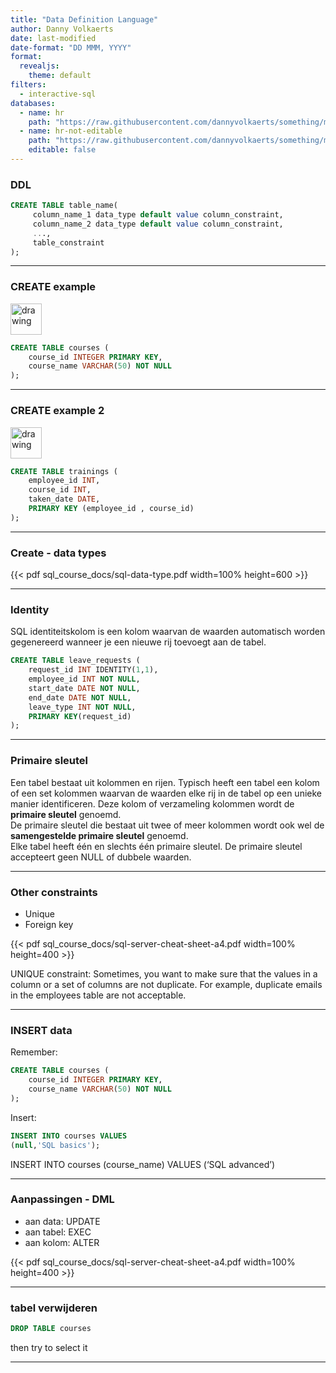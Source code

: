 ```yaml
---
title: "Data Definition Language"
author: Danny Volkaerts
date: last-modified
date-format: "DD MMM, YYYY" 
format:
  revealjs: 
    theme: default
filters:
  - interactive-sql
databases:
  - name: hr
    path: "https://raw.githubusercontent.com/dannyvolkaerts/something/main/hr.sql"
  - name: hr-not-editable
    path: "https://raw.githubusercontent.com/dannyvolkaerts/something/main/hr.sql"
    editable: false
---
```


### DDL

```.sql
CREATE TABLE table_name(
     column_name_1 data_type default value column_constraint,
     column_name_2 data_type default value column_constraint,
     ...,
     table_constraint
);
```


---

### CREATE example

<img src="sql_course_images/DDL_courses.png" alt="drawing" width="50"/>

``` .sql
CREATE TABLE courses (
    course_id INTEGER PRIMARY KEY,
    course_name VARCHAR(50) NOT NULL
);
```

---

### CREATE example 2

<img src="sql_course_images/DDL_trainings.png" alt="drawing" width="50"/>
``` .sql
CREATE TABLE trainings (
    employee_id INT,
    course_id INT,
    taken_date DATE,
    PRIMARY KEY (employee_id , course_id)
);
```

------------------------------------------------------------------------

### Create - data types

{{< pdf sql_course_docs/sql-data-type.pdf width=100% height=600 >}}


------------------------------------------------------------------------

### Identity

SQL identiteitskolom is een kolom waarvan de waarden automatisch worden gegenereerd wanneer je een nieuwe rij toevoegt aan de tabel.

```sql
CREATE TABLE leave_requests (
    request_id INT IDENTITY(1,1),
    employee_id INT NOT NULL,
    start_date DATE NOT NULL,
    end_date DATE NOT NULL,
    leave_type INT NOT NULL,
    PRIMARY KEY(request_id)
);
```
---

### Primaire sleutel

Een tabel bestaat uit kolommen en rijen. Typisch heeft een tabel een kolom of een set kolommen waarvan de waarden elke rij in de tabel op een unieke manier identificeren. Deze kolom of verzameling kolommen wordt de **primaire sleutel** genoemd.\
De primaire sleutel die bestaat uit twee of meer kolommen wordt ook wel de **samengestelde primaire sleutel** genoemd.\
Elke tabel heeft één en slechts één primaire sleutel. De primaire sleutel accepteert geen NULL of dubbele waarden.\

---

### Other constraints

* Unique
* Foreign key

{{< pdf sql_course_docs/sql-server-cheat-sheet-a4.pdf width=100% height=400 >}}

:::{.notes}
UNIQUE constraint: Sometimes, you want to make sure that the values in a column or a set of columns are not duplicate. For example, duplicate emails in the employees table are not acceptable.
:::

---

### INSERT data
Remember:
``` .sql
CREATE TABLE courses (
    course_id INTEGER PRIMARY KEY,
    course_name VARCHAR(50) NOT NULL
);
```

Insert:
``` .sql
INSERT INTO courses VALUES
(null,'SQL basics');
```

:::{.notes}
INSERT INTO courses (course_name) VALUES ('SQL advanced')

:::

---

### Aanpassingen - DML

* aan data: UPDATE\
* aan tabel: EXEC \
* aan kolom: ALTER\

{{< pdf sql_course_docs/sql-server-cheat-sheet-a4.pdf width=100% height=400 >}}

------------------------------------------------------------------------

### tabel verwijderen

```.sql
DROP TABLE courses
```

:::{.notes}
then try to select it
:::
------------------------------------------------------------------------

